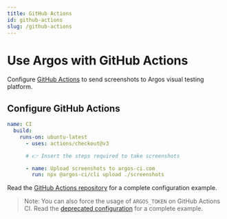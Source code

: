 ```yaml
---
title: GitHub Actions
id: github-actions
slug: /github-actions
---
```


# Use Argos with GitHub Actions

Configure [GitHub Actions](https://github.com/features/actions) to send screenshots to Argos visual testing platform.

## Configure GitHub Actions

```yml title=".github/workflows/ci.yml"
name: CI
  build:
    runs-on: ubuntu-latest
      - uses: actions/checkout@v3

      # 👉 Insert the steps required to take screenshots

      - name: Upload screenshots to argos-ci.com
        run: npx @argos-ci/cli upload ./screenshots
```

Read the [GitHub Actions repository](https://github.com/argos-ci/argos/tree/main/examples/github-actions) for a complete configuration example.

> Note: You can also force the usage of `ARGOS_TOKEN` on GitHub Actions CI. Read the [deprecated configuration](https://github.com/argos-ci/argos/blob/e60495b33194697d6e634f1f743b4c32e6441e9e/examples/github-actions/.github/workflows/ci.yml) for a complete example.
